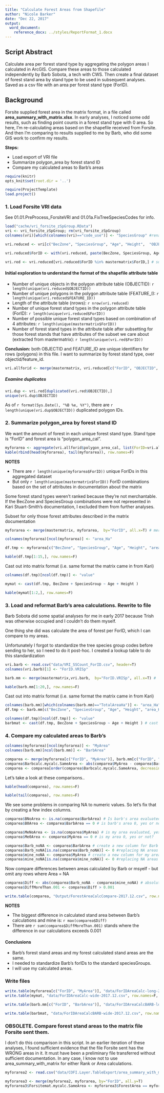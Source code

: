 ```yaml
---
title: "Calculate Forest Areas from Shapefile"
author: "Nicole Barker"
date: "Dec 22, 2017"
output: 
  word_document:
    reference_docx: ../styles/ReportFormat_1.docx
---
```


## Script Abstract

Calculate area per forest stand type by aggregating the polygon areas I calculated in ArcGIS. Compare these areas to those calculated independently by Barb Sobota, a tech with CWS. Then create a final dataset of forest stand area by stand type to be used in subsequent analyses. Saved as a csv file with an area per forest stand type (ForID).

## Background 

Forsite supplied forest area in the matrix format, in a file called __area_summary_with_matrix.xlsx__. In early analyses, I noticed some odd results, such as finding point counts in a forest stand type with 0 area. 
So here, I'm re-calculating areas based on the shapefile received from Forsite. And then I'm comparing to results supplied to me by Barb, who did some GIS work to confirm my results. 

**Steps:**

* Load export of VRI file
* Summarize polygon_area by forest stand ID 
* Compare my calculated areas to Barb's areas

``` r
require(knitr)
opts_knit$set(root.dir = '..')
```

```r
require(ProjectTemplate)
load.project()
```

### 1. Load Forsite VRI data

See 01.01.PreProcess_ForsiteVRI and 01.01a.FixTreeSpeciesCodes for info. 

```r
load("cache/vri_forsite_zSpGroup.RData")
vri <- vri_forsite_zSpGroup; rm(vri_forsite_zSpGroup)
colnames(vri)[which(colnames(vri)=="code_use")] <- "SpeciesGroup" #rename standardized species codes to "SpeciesGroup"

vri.reduced <- vri[c("BecZone", "SpeciesGroup", "Age", "Height",  "OBJECTID", "FEATURE_ID", "polygon_area_cal")]  # shrink to essential columns 

vri.reduced$ForID <- with(vri.reduced, paste(BecZone, SpeciesGroup, Age, Height, sep=".")) # create ForId

vri.red <- vri.reduced[vri.reduced$ForID %in% mastermatrix$ForID,] # subset the vri file for  those Forest Stands that are in the mastermatrix. These are those comprised of the subset of each attribute we care about.
```

#### Initial exploration to understand the format of the shapefile attribute table

* Number of unique objects in the polygon attribute table (OBJECTID): `r length(unique(vri.reduced$OBJECTID))`
* Number of unique polygons in the polygon attribute table (FEATURE_I): `r length(unique(vri.reduced$FEATURE_ID))`
* Length of the attribute table (nrows): `r nrow(vri.reduced)`
* Number of unique forest stand types in the polygon attribute table (ForID): `r length(unique(vri.reduced$ForID))`
* Number of possible unique forest stand types based on combination of 4 attributes: `r length(unique(mastermatrix$ForID))`
* Number of forest stand types in the attribute table after subsetting for those forest stands that have attributes of the subset we care about (extracted from mastermatrix): `r length(unique(vri.red$ForID))`

**Conclusion:** both OBJECTID and FEATURE_ID are unique identifiers for rows (polygons) in this file. I want to summarize by forest stand type, over objectid/feature_id.

``` r
vri.allforid <- merge(mastermatrix, vri.reduced[c("ForID", "OBJECTID", "polygon_area_cal")], by="ForID", all=T)  # ensure all forest stand types have at least one row associated with them, even if there's no forest in that stand type, and even if it's not one of the 3360 forest types we care about. 
```

##### Examine duplicates

``` r
vri.dup <- vri.red[duplicated(vri.red$OBJECTID),]  
unique(vri.dup$OBJECTID) 
```

As of `r format(Sys.Date(), "%B %e, %Y")`, there are `r length(unique(vri.dup$OBJECTID))` duplicated polygon IDs.

### 2. Summarize polygon_area by forest stand ID 

We want the amount of forest in each unique forest stand type. Stand type is "ForID" and forest area is "polygon_area_cal". 

``` r
myforarea <- aggregate(vri.allforid$polygon_area_cal, list(ForID=vri.allforid$ForID), FUN=function(x){sum(x, na.rm=T)}) # sum over polygons (objectids) with same forest stand id. 
kable(rbind(head(myforarea), tail(myforarea)), row.names=F)
```

**NOTES**

* There are `r length(unique(myforarea$ForID))` unique ForIDs in this aggregated dataset
* But only `r length(unique(mastermatrix$ForID))` ForID combinations based on the set of attributes in documentation about the matrix

Some forest stand types weren't ranked because they're not merchantable. If the BecZone and SpeciesGroup combinations were not represented in Kari Stuart-Smith's documentation, I excluded them from further analyses.

Subset for only those forest attributes described in the matrix documentation
``` r
myforarea <- merge(mastermatrix, myforarea,  by="ForID", all.x=T) # merge to get other 4 stand attributes
```

``` r
colnames(myforarea)[ncol(myforarea)] <- "area_Ha"

df.tmp <- myforarea[c("BecZone", "SpeciesGroup", "Age", "Height", "area_Ha")]

kable(df.tmp[1:15,], row.names=F)
```

Cast out into matrix format (i.e. same format the matrix came in from Kari)

``` r
colnames(df.tmp)[ncol(df.tmp)] <- "value"

mymat <- cast(df.tmp, BecZone + SpeciesGroup ~ Age + Height ) 

kable(mymat[1:2,], row.names=F)
```

### 3. Load and reformat Barb's area calculations. Rewrite to file

Barb Sobota did some spatial analyses for me in early 2017 because Trish was otherwise occupied and I couldn't do them myself. 

One thing she did was calculate the area of forest per ForID, which I can compare to my areas. 

Unfortunately I forgot to standardize the tree species group codes before sending to her, so I need to do it post-hoc. I created a lookup table to do this standardization 

``` r
vri.barb <- read.csv("data/VRI_SSCount_ForID.csv", header=T)
colnames(vri.barb)[1] <- "ForID.VRISp"

barb.mm <- merge(mastermatrix,vri.barb,  by="ForID.VRISp", all.x=T) #  ensure all forest stand types have at least one row associated with them, even if there's no forest in that stand type. Also, eliminate ForIDs we don't want

kable(barb.mm[1:20,], row.names=F)
```

Cast out into matrix format (i.e. same format the matrix came in from Kari)

``` r
colnames(barb.mm)[which(colnames(barb.mm)=="TotalAreaHa")] <- "area_Ha"
df.tmp <- barb.mm[c("BecZone", "SpeciesGroup", "Age", "Height", "area_Ha")]

colnames(df.tmp)[ncol(df.tmp)] <- "value"
barbmat <- cast(df.tmp, BecZone + SpeciesGroup ~ Age + Height ) # cast into matrix format
```

### 4. Compare my calculated areas to Barb's

``` r
colnames(myforarea)[ncol(myforarea)] <- "MyArea"
colnames(barb.mm)[ncol(barb.mm)] <- "BarbArea"

comparea <- merge(myforarea[c("ForID", "MyArea")], barb.mm[c("ForID", "BarbArea", "ForID.VRISp")], by="ForID")
comparea$Barbcalc.mycalc.SameArea <- abs(comparea$MyArea - comparea$BarbArea) # compare mine to Barb's 
comparea <- comparea[order(comparea$Barbcalc.mycalc.SameArea, decreasing=T),]
```

Let's take a look at these comparisons..

``` r
kable(head(comparea), row.names=F)

kable(tail(comparea), row.names=F)
```

We see some problems in comparing NA to numeric values. So let's fix that by creating a few index columns. 

``` r
comparea$BNoArea <- is.na(comparea$BarbArea) # Is barb's area evaluated, yes or no?
comparea$B0Area <- comparea$BarbArea == 0 # is barb's area 0, yes or no?

comparea$MeNoArea <- is.na(comparea$MyArea) # is my area evaluated, yes or no?
comparea$Me0Area <- comparea$MyArea == 0 # is my area 0, yes or not?

comparea$Barb_noNA <- comparea$BarbArea # create a new column for Barb's area without NAs
comparea$Barb_noNA[is.na(comparea$Barb_noNA)] <- 0 #replacing NA areas with 0s so I can do remaining calculations
comparea$mine_noNA <- comparea$MyArea # create a new column for my area without NAs
comparea$mine_noNA[is.na(comparea$mine_noNA)] <- 0 #replacing NA areas with 0s so I can do remaining calculations
```

Now compare differences between areas calculated by Barb or msyelf - but omit any rows where Area = NA

``` r

comparea$Diff <- abs(comparea$Barb_noNA - comparea$mine_noNA) # absolute diff between barbs and my areas
comparea$DiffMoreThan.001 <- comparea$Diff > 0.001

write.table(comparea, "Output/ForestAreaCalcCompare-2017.12.csv", row.names=F, col.names=T, sep=",")

```

**NOTES**

* The biggest difference in calculated stand area between Barb's calculations and mine is: `r max(comparea$Diff)`
* There are `r sum(comparea$DiffMoreThan.001)` stands where the difference in our calculations exceeds 0.001

#### Conclusions
* Barb's forest stand areas and my forest calculated stand areas are the same.
* I needed to standardize Barb's forIDs to the standard speciesGroups. 
* I will use my calculated areas. 

### Write files

``` r
write.table(myforarea[c("ForID", "MyArea")], "data/ForIDAreaCalc-long-2017.12.csv", sep=",", col.names=T, row.names=F)
write.table(mymat, "data/ForIDAreaCalc-wide-2017.12.csv", row.names=F, col.names=T, sep=",")  
```

``` r
write.table(barb.mm[c("ForID", "BarbArea")], "data/ForIDAreaCalcBARB-long-2017.12.csv", sep=",", col.names=T, row.names=F)

write.table(barbmat, "data/ForIDAreaCalcBARB-wide-2017.12.csv", row.names=F, col.names=T, sep=",")  

```

### OBSOLETE. Compare forest stand areas to the matrix file Forsite sent them. 

I don't do this comparison in this script. In an earlier iteration of these analyses, I found sufficient evidence that the file Forsite sent has the WRONG areas in it. It must have been a preliminary file transferred without sufficient documentation. In any case, I know not to use area_summary_with_matrix for either Rank or Area calculations. 

``` r
myforarea2 <- read.csv("data/COFI.Layer.TableExport/area_summary_with_matrix-AREA-melt.csv", header=T)

myforarea3 <- merge(myforarea2, myforarea, by="ForID", all.y=T)
myforarea3$Forsitemat.mycalc.SameArea <- myforarea3$ForestArea == myforarea3$area_Ha
```
